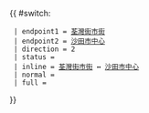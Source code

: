 {{ #switch: {{{format|}}}
  | endpoint1 = [[荃灣街市街]]
  | endpoint2 = [[沙田市中心]]
  | direction = 2
  | status = {{HK Bus Status|N}}
  | inline = [[荃灣街市街]] ↔ [[沙田市中心]]
  | normal =
  | full =
}}